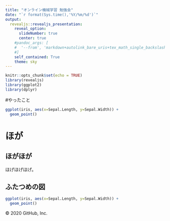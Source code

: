 ---
title: "オンライン機械学習 勉強会"
date: "`r format(Sys.time(),'%Y/%m/%d')`"
output:
  revealjs::revealjs_presentation:
    reveal_option:
      slideNumber: true
      center: true
    #pandoc_args: [
    #  '--from', 'markdown+autolink_bare_uris+tex_math_single_backslash-implicit_figures'
    #]
    self_contained: True
    theme: sky
---

```{r setup, include=FALSE}
knitr::opts_chunk$set(echo = TRUE)
library(revealjs)
library(ggplot2)
library(dplyr)
```


#やったこと

```{r}
ggplot(iris, aes(x=Sepal.Length, y=Sepal.Width)) +
  geom_point()
```

# ほが

## ほがほが

ほげほげほげ。



## ふたつめの図

```{r}
ggplot(iris, aes(x=Sepal.Length, y=Sepal.Width)) +
  geom_point()
```
© 2020 GitHub, Inc.